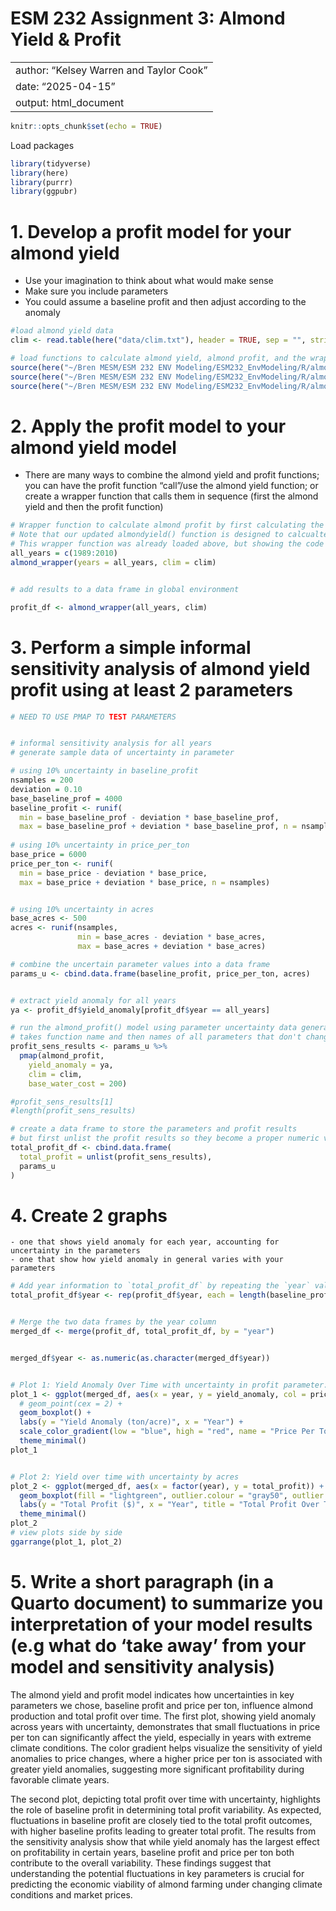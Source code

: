 # ESM 232 Assignment 3: Almond Yield & Profit

---
author: "Kelsey Warren and Taylor Cook"
date: "2025-04-15"
output: html_document
---

```r
knitr::opts_chunk$set(echo = TRUE)
```

Load packages

```r
library(tidyverse)
library(here)
library(purrr)
library(ggpubr)
```

# 1. Develop a profit model for your almond yield

-   Use your imagination to think about what would make sense
-   Make sure you include parameters
-   You could assume a baseline profit and then adjust according to the anomaly

```r
#load almond yield data
clim <- read.table(here("data/clim.txt"), header = TRUE, sep = "", strip.white = TRUE)

# load functions to calculate almond yield, almond profit, and the wrapper function to bring them together
source(here("~/Bren MESM/ESM 232 ENV Modeling/ESM232_EnvModeling/R/almondyield.R"))
source(here("~/Bren MESM/ESM 232 ENV Modeling/ESM232_EnvModeling/R/almond_profit.R"))
source(here("~/Bren MESM/ESM 232 ENV Modeling/ESM232_EnvModeling/R/almond_wrapper.R"))

```

# 2. Apply the profit model to your almond yield model

-   There are many ways to combine the almond yield and profit functions; you can have the profit function "call"/use the almond yield function; or create a wrapper function that calls them in sequence (first the almond yield and then the profit function)

```r
# Wrapper function to calculate almond profit by first calculating the yield anomaly
# Note that our updated almondyield() function is designed to calcualte yield in a chosen single year at a time, rather than for the entire time period.
# This wrapper function was already loaded above, but showing the code here for the example year 2000
all_years = c(1989:2010)
almond_wrapper(years = all_years, clim = clim) 


# add results to a data frame in global environment

profit_df <- almond_wrapper(all_years, clim)

```


# 3. Perform a simple informal sensitivity analysis of almond yield profit using at least 2 parameters

```r
# NEED TO USE PMAP TO TEST PARAMETERS


# informal sensitivity analysis for all years
# generate sample data of uncertainty in parameter

# using 10% uncertainty in baseline_profit
nsamples = 200
deviation = 0.10
base_baseline_prof = 4000
baseline_profit <- runif(
  min = base_baseline_prof - deviation * base_baseline_prof,
  max = base_baseline_prof + deviation * base_baseline_prof, n = nsamples)
  
# using 10% uncertainty in price_per_ton
base_price = 6000
price_per_ton <- runif(
  min = base_price - deviation * base_price,
  max = base_price + deviation * base_price, n = nsamples)


# using 10% uncertainty in acres
base_acres <- 500
acres <- runif(nsamples, 
               min = base_acres - deviation * base_acres, 
               max = base_acres + deviation * base_acres)

# combine the uncertain parameter values into a data frame
params_u <- cbind.data.frame(baseline_profit, price_per_ton, acres)


# extract yield anomaly for all years
ya <- profit_df$yield_anomaly[profit_df$year == all_years]

# run the almond_profit() model using parameter uncertainty data generated above using pmap()
# takes function name and then names of all parameters that don't change
profit_sens_results <- params_u %>% 
  pmap(almond_profit,
    yield_anomaly = ya, 
    clim = clim,
    base_water_cost = 200)

#profit_sens_results[1]
#length(profit_sens_results)

# create a data frame to store the parameters and profit results
# but first unlist the profit results so they become a proper numeric vector
total_profit_df <- cbind.data.frame(
  total_profit = unlist(profit_sens_results),
  params_u
)

```

# 4. Create 2 graphs

```         
- one that shows yield anomaly for each year, accounting for uncertainty in the parameters
- one that show how yield anomaly in general varies with your parameters
```

```r

# Add year information to `total_profit_df` by repeating the `year` values from `profit_df`
total_profit_df$year <- rep(profit_df$year, each = length(baseline_profit))


# Merge the two data frames by the year column
merged_df <- merge(profit_df, total_profit_df, by = "year")


merged_df$year <- as.numeric(as.character(merged_df$year))


# Plot 1: Yield Anomaly Over Time with uncertainty in profit parameter: price per ton
plot_1 <- ggplot(merged_df, aes(x = year, y = yield_anomaly, col = price_per_ton)) +
  # geom_point(cex = 2) +  
  geom_boxplot() +
  labs(y = "Yield Anomaly (ton/acre)", x = "Year") +
  scale_color_gradient(low = "blue", high = "red", name = "Price Per Ton ($)") +
  theme_minimal()
plot_1


# Plot 2: Yield over time with uncertainty by acres
plot_2 <- ggplot(merged_df, aes(x = factor(year), y = total_profit)) +
  geom_boxplot(fill = "lightgreen", outlier.colour = "gray50", outlier.alpha = 0.4) + 
  labs(y = "Total Profit ($)", x = "Year", title = "Total Profit Over Time with Uncertainty in Acres") +
  theme_minimal()
plot_2
# view plots side by side
ggarrange(plot_1, plot_2)

```

# 5. Write a short paragraph (in a Quarto document) to summarize you interpretation of your model results (e.g what do 'take away' from your model and sensitivity analysis)

The almond yield and profit model indicates how uncertainties in key parameters we chose, baseline profit and price per ton, influence almond production and total profit over time. The first plot, showing yield anomaly across years with uncertainty, demonstrates that small fluctuations in price per ton can significantly affect the yield, especially in years with extreme climate conditions. The color gradient helps visualize the sensitivity of yield anomalies to price changes, where a higher price per ton is associated with greater yield anomalies, suggesting more significant profitability during favorable climate years.

The second plot, depicting total profit over time with uncertainty, highlights the role of baseline profit in determining total profit variability. As expected, fluctuations in baseline profit are closely tied to the total profit outcomes, with higher baseline profits leading to greater total profit. The results from the sensitivity analysis show that while yield anomaly has the largest effect on profitability in certain years, baseline profit and price per ton both contribute to the overall variability. These findings suggest that understanding the potential fluctuations in key parameters is crucial for predicting the economic viability of almond farming under changing climate conditions and market prices.








